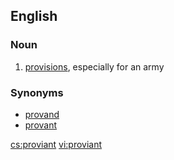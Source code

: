 ==English==

===Noun===
{{en-noun|-}}

#{{Scottish}} [[provisions]], especially for an army

===Synonyms===
*[[provand]]
*[[provant]]

[[cs:proviant]]
[[vi:proviant]]